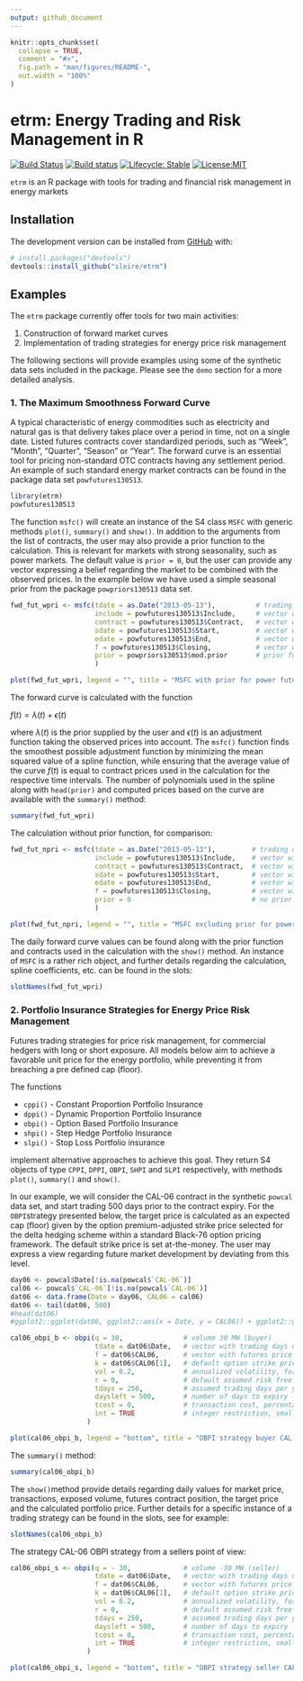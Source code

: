 ```yaml
---
output: github_document
---
```


<!-- README.md is generated from README.Rmd. Please edit that file -->

```r
knitr::opts_chunk$set(
  collapse = TRUE,
  comment = "#>",
  fig.path = "man/figures/README-",
  out.width = "100%"
)
```

# etrm: Energy Trading and Risk Management in R

<!-- badges: start -->
[![Build Status](https://travis-ci.org/sleire/etrm.svg?branch=master)](https://travis-ci.org/sleire/etrm)
[![Build status](https://ci.appveyor.com/api/projects/status/un202j6f1ga7f3uc?svg=true)](https://ci.appveyor.com/project/sleire/etrm)
[![Lifecycle: Stable](https://img.shields.io/badge/lifecycle-stable-green.svg)](https://lifecycle.r-lib.org/articles/stages.html#stable)
[![License:MIT](https://img.shields.io/badge/License-MIT-yellow.svg)](https://opensource.org/licenses/MIT)
<!-- badges: end -->

`etrm` is an R package with tools for trading and financial risk management in energy markets

## Installation

The development version can be installed from [GitHub](https://github.com/sleire/etrm) with:

``` r
# install.packages("devtools")
devtools::install_github("sleire/etrm")
```
## Examples

The `etrm` package currently offer tools for two main activities:

1. Construction of forward market curves
2. Implementation of trading strategies for energy price risk management

The following sections will provide examples using some of the synthetic data sets included in the package. Please see the `demo` section for a more detailed analysis.

### 1. The Maximum Smoothness Forward Curve
A typical characteristic of energy commodities such as electricity and natural gas is that delivery takes place over a period in time, not on a single date. Listed futures contracts cover standardized periods, such as "Week", "Month", "Quarter", "Season" or "Year". The forward curve is an essential tool for pricing non-standard OTC contracts having any settlement period. An example of such standard energy market contracts can be found in the package data set `powfutures130513`.


```r
library(etrm)
powfutures130513
```

The function `msfc()` will create an instance of the S4 class `MSFC` with generic methods `plot()`, `summary()` and `show()`.
In addition to the arguments from the list of contracts, the user may also provide a prior function to the calculation. This is relevant for markets with strong seasonality, such as power markets. The default value is `prior = 0`, but the user can provide any vector expressing a belief regarding the market to be combined with the observed prices. In the example below we have used a simple seasonal prior from the package `powpriors130513` data set.

```r
fwd_fut_wpri <- msfc(tdate = as.Date("2013-05-13"),          # trading date
                     include = powfutures130513$Include,     # vector with TRUE/FALSE, include contract?
                     contract = powfutures130513$Contract,   # vector with contract names
                     sdate = powfutures130513$Start,         # vector with contract start dates
                     edate = powfutures130513$End,           # vector with contract end dates
                     f = powfutures130513$Closing,           # vector with contract closing prices
                     prior = powpriors130513$mod.prior       # prior function
                     )

plot(fwd_fut_wpri, legend = "", title = "MSFC with prior for power futures 2013-05-13")
```


The forward curve is calculated with the function

$f(t) = \lambda(t) + \epsilon(t)$

where $\lambda(t)$ is the prior supplied by the user and $\epsilon(t)$ is an adjustment function taking the observed prices into account. The `msfc()` function finds the smoothest possible adjustment function by minimizing the mean squared value of a spline function, while ensuring that the average value of the curve $f(t)$ is equal to contract prices used in the calculation for the respective time intervals. The number of polynomials used in the spline along with `head(prior)` and computed prices based on the curve are available with the `summary()` method:
```r
summary(fwd_fut_wpri)
```


The calculation without prior function, for comparison:
```r
fwd_fut_npri <- msfc(tdate = as.Date("2013-05-13"),         # trading date
                     include = powfutures130513$Include,    # vector with TRUE/FALSE, include contract?
                     contract = powfutures130513$Contract,  # vector with contract names
                     sdate = powfutures130513$Start,        # vector with contract start dates
                     edate = powfutures130513$End,          # vector with contract end dates
                     f = powfutures130513$Closing,          # vector with contract closing prices
                     prior = 0                              # no prior function
                     )

plot(fwd_fut_npri, legend = "", title = "MSFC excluding prior for power futures 2013-05-13")
```


The daily forward curve values can be found along with the prior function and contracts used in the calculation with the `show()` method.
An instance of `MSFC` is a rather rich object, and further details regarding the calculation, spline coefficients, etc. can be found in the slots:

```r
slotNames(fwd_fut_wpri)
```



### 2. Portfolio Insurance Strategies for Energy Price Risk Management

Futures trading strategies for price risk management, for commercial hedgers with long or short exposure. All models below aim to achieve a favorable unit price for the energy portfolio, while preventing it from breaching a pre defined cap (floor). 

The functions

- `cppi()` - Constant Proportion Portfolio Insurance   
- `dppi()` - Dynamic Proportion Portfolio Insurance   
- `obpi()` - Option Based Portfolio Insurance         
- `shpi()` - Step Hedge Portfolio Insurance            
- `slpi()` - Stop Loss Portfolio insurance             

implement alternative approaches to achieve this goal. They return S4 objects of type `CPPI`, `DPPI`, `OBPI`, `SHPI` and `SLPI` respectively, with methods `plot()`, `summary()` and `show()`.


In our example, we will consider the CAL-06 contract in the synthetic `powcal` data set, and start trading 500 days prior to the contract expiry. For the `OBPI`strategy presented below, the target price is calculated as an expected cap (floor) given by the option premium-adjusted strike price selected for the delta hedging scheme within a standard Black-76 option pricing framework. The default strike price is set at-the-money. The user may express a view regarding future market development by deviating from this level.

```r
day06 <- powcal$Date[!is.na(powcal$`CAL-06`)]
cal06 <- powcal$`CAL-06`[!is.na(powcal$`CAL-06`)]
dat06 <- data.frame(Date = day06, CAL06 = cal06)
dat06 <- tail(dat06, 500)
#head(dat06)
#ggplot2::ggplot(dat06, ggplot2::aes(x = Date, y = CAL06)) + ggplot2::geom_line(color = "#F8766D") + ggplot2::ylab("Price") + ggplot2::xlab("")
```


```r
cal06_obpi_b <- obpi(q = 30,               # volume 30 MW (buyer)
                     tdate = dat06$Date,   # vector with trading days until expiry
                     f = dat06$CAL06,      # vector with futures price
                     k = dat06$CAL06[1],   # default option strike price at-the-money
                     vol = 0.2,            # annualized volatility, for the Black-76 delta hedging
                     r = 0,                # default assumed risk free rate of interest
                     tdays = 250,          # assumed trading days per year
                     daysleft = 500,       # number of days to expiry
                     tcost = 0,            # transaction cost, percentage of daily quoted price
                     int = TRUE            # integer restriction, smallest transacted unit = 1
                   )

plot(cal06_obpi_b, legend = "bottom", title = "OBPI strategy buyer CAL-06")
```

The `summary()` method:

```r
summary(cal06_obpi_b)
```

The `show()`method provide details regarding daily values for market price, transactions, exposed volume, futures contract position, the target price and the calculated portfolio price. Further details for a specific instance of a trading strategy can be found in the slots, see for example:

```r
slotNames(cal06_obpi_b)
```


The strategy CAL-06 OBPI strategy from a sellers point of view:

```r
cal06_obpi_s <- obpi(q = - 30,             # volume -30 MW (seller)
                     tdate = dat06$Date,   # vector with trading days until expiry
                     f = dat06$CAL06,      # vector with futures price
                     k = dat06$CAL06[1],   # default option strike price at-the-money
                     vol = 0.2,            # annualized volatility, for the Black-76 delta hedging
                     r = 0,                # default assumed risk free rate of interest
                     tdays = 250,          # assumed trading days per year
                     daysleft = 500,       # number of days to expiry
                     tcost = 0,            # transaction cost, percentage of daily quoted price
                     int = TRUE            # integer restriction, smallest transacted unit = 1
                   )

plot(cal06_obpi_s, legend = "bottom", title = "OBPI strategy seller CAL-06")
```





